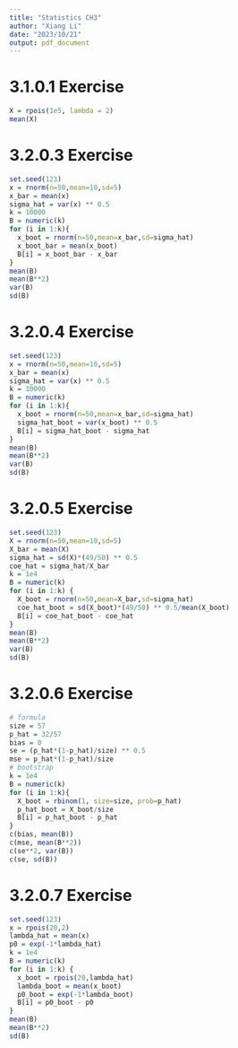 ```yaml
---
title: "Statistics CH3"
author: "Xiang Li"
date: "2023/10/21"
output: pdf_document
---
```

# 3.1.0.1 Exercise
```r
X = rpois(1e5, lambda = 2)
mean(X)
```
# 3.2.0.3 Exercise
```r
set.seed(123)
x = rnorm(n=50,mean=10,sd=5)
x_bar = mean(x)
sigma_hat = var(x) ** 0.5
k = 10000
B = numeric(k)
for (i in 1:k){
  x_boot = rnorm(n=50,mean=x_bar,sd=sigma_hat)
  x_boot_bar = mean(x_boot)
  B[i] = x_boot_bar - x_bar
}
mean(B)
mean(B**2)
var(B)
sd(B)
```
# 3.2.0.4 Exercise
```r
set.seed(123)
x = rnorm(n=50,mean=10,sd=5)
x_bar = mean(x)
sigma_hat = var(x) ** 0.5
k = 10000
B = numeric(k)
for (i in 1:k){
  x_boot = rnorm(n=50,mean=x_bar,sd=sigma_hat)
  sigma_hat_boot = var(x_boot) ** 0.5
  B[i] = sigma_hat_boot - sigma_hat
}
mean(B)
mean(B**2)
var(B)
sd(B)
```
# 3.2.0.5 Exercise
```r
set.seed(123)
X = rnorm(n=50,mean=10,sd=5)
X_bar = mean(X)
sigma_hat = sd(X)*(49/50) ** 0.5
coe_hat = sigma_hat/X_bar
k = 1e4
B = numeric(k)
for (i in 1:k) {
  X_boot = rnorm(n=50,mean=X_bar,sd=sigma_hat)
  coe_hat_boot = sd(X_boot)*(49/50) ** 0.5/mean(X_boot)
  B[i] = coe_hat_boot - coe_hat
}
mean(B)
mean(B**2)
var(B)
sd(B)
```
# 3.2.0.6 Exercise
```r
# formula
size = 57
p_hat = 32/57
bias = 0
se = (p_hat*(1-p_hat)/size) ** 0.5
mse = p_hat*(1-p_hat)/size
# bootstrap
k = 1e4
B = numeric(k)
for (i in 1:k){
  X_boot = rbinom(1, size=size, prob=p_hat)
  p_hat_boot = X_boot/size
  B[i] = p_hat_boot - p_hat
}
c(bias, mean(B))
c(mse, mean(B**2))
c(se**2, var(B))
c(se, sd(B))
```
# 3.2.0.7 Exercise
```r
set.seed(123)
x = rpois(20,2)
lambda_hat = mean(x)
p0 = exp(-1*lambda_hat)
k = 1e4
B = numeric(k)
for (i in 1:k) {
  x_boot = rpois(20,lambda_hat)
  lambda_boot = mean(x_boot)
  p0_boot = exp(-1*lambda_boot)
  B[i] = p0_boot - p0
}
mean(B)
mean(B**2)
sd(B)
```

